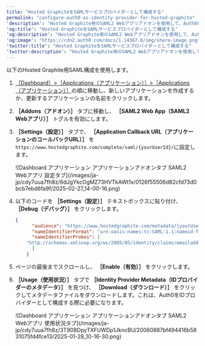 ```yaml
---
title: "Hosted GraphiteをSAMLサービスプロバイダーとして構成する"
permalink: "configure-auth0-as-identity-provider-for-hosted-graphite"
'description': "Hosted Graphite用のSAML2 Webアプリアドオンを使用して、Auth0をIDプロバイダーとして構成する方法を説明します。"
'og:title': "Hosted GraphiteをSAMLサービスプロバイダーとして構成する"
'og:description': "Hosted Graphite用のSAML2 Webアプリアドオンを使用して、Auth0をIDプロバイダーとして構成する方法を説明します。"
'og:image': "https://cdn2.auth0.com/docs/1.14567.0/img/share-image.png"
'twitter:title': "Hosted GraphiteをSAMLサービスプロバイダーとして構成する"
'twitter:description': "Hosted Graphite用のSAML2 Webアプリアドオンを使用して、Auth0をIDプロバイダーとして構成する方法を説明します。"
---
```


以下のHosted Graphite用<Tooltip data-tooltip-id="react-containers-DefinitionTooltip-1" href="/ja-jp/glossary?term=security-assertion-markup-language" tip="Security Assertion Markup Language（SAML）: パスワードなしに二者間で認証情報を交換できる標準化プロトコル。" cta="用語集の表示">SAML</Tooltip>構成を使用します。

1. [［Dashboard］>［Applications（アプリケーション）］>［Applications（アプリケーション）］](https://manage.auth0.com/#/applications)の順に移動し、新しいアプリケーションを作成するか、更新するアプリケーションの名前をクリックします。
2. **［Addons（アドオン）］** タブに移動し、 **［SAML2 Web App（SAML2 Webアプリ）］** トグルを有効にします。
3. **［Settings（設定）］** タブで、 **［Application Callback URL（アプリケーションのコールバックURL）］** を`https://www.hostedgraphite.com/complete/saml/{yourUserId}/`に設定します。

   <Frame>![Dashboard アプリケーション アプリケーションアドオンタブ SAML2 Webアプリ 設定タブ](/images/ja-jp/cdy7uua7fh8z/6dJgYkcOgMZ73HVTkAWt1x/0126f55506d82cfd73d0bcb7ebd6fa9f/2025-02-27_14-00-16.png)</Frame>

4. 以下のコードを **［Settings（設定）］** テキストボックスに貼り付け、 **［Debug（デバッグ）］** をクリックします。

   ```json lines
   {
         "audience": "https://www.hostedgraphite.com/metadata/{yourUserId}/",
         "nameIdentifierFormat": "urn:oasis:names:tc:SAML:1.1:nameid-format:emailAddress",
         "nameIdentifierProbes": [
       "http://schemas.xmlsoap.org/ws/2005/05/identity/claims/emailaddress"
         ]
       }
   ```

   

   
5. ページの最後までスクロールし、 **［Enable（有効）］** をクリックします。
6. **［Usage（使用状況）］** タブで **［Identity Provider Metadata（IDプロバイダーのメタデータ）］** を見つけ、 **［Download（ダウンロード）］** をクリックしてメタデータファイルをダウンロードします。これは、Auth0をIDプロバイダーとして構成する際に必要になります。

   <Frame>![Dashboard アプリケーション アプリケーションアドオンタブ SAML2 Webアプリ 使用状況タブ](/images/ja-jp/cdy7uua7fh8z/3T90BDpyTXFUWDp1JkncBU/20060887bf494416b5831075fd4fce13/2025-01-28_10-16-30.png)</Frame>

